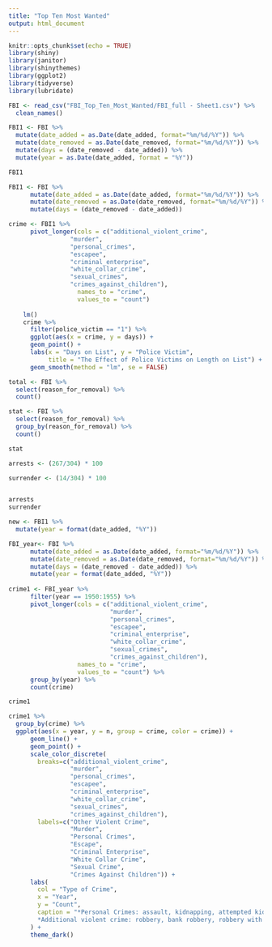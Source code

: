 ```yaml
---
title: "Top Ten Most Wanted"
output: html_document
---
```


```r
knitr::opts_chunk$set(echo = TRUE)
library(shiny)
library(janitor)
library(shinythemes)
library(ggplot2)
library(tidyverse)
library(lubridate)

FBI <- read_csv("FBI_Top_Ten_Most_Wanted/FBI_full - Sheet1.csv") %>% 
  clean_names() 
```


```r

FBI1 <- FBI %>% 
  mutate(date_added = as.Date(date_added, format="%m/%d/%Y")) %>% 
  mutate(date_removed = as.Date(date_removed, format="%m/%d/%Y")) %>% 
  mutate(days = (date_removed - date_added)) %>% 
  mutate(year = as.Date(date_added, format = "%Y"))

FBI1

```

```r
FBI1 <- FBI %>% 
      mutate(date_added = as.Date(date_added, format="%m/%d/%Y")) %>% 
      mutate(date_removed = as.Date(date_removed, format="%m/%d/%Y")) %>% 
      mutate(days = (date_removed - date_added))

crime <- FBI1 %>% 
      pivot_longer(cols = c("additional_violent_crime",
                 "murder",
                 "personal_crimes", 
                 "escapee",
                 "criminal_enterprise",
                 "white_collar_crime",
                 "sexual_crimes",
                 "crimes_against_children"),
                   names_to = "crime",
                   values_to = "count") 
   
    lm()
    crime %>%
      filter(police_victim == "1") %>% 
      ggplot(aes(x = crime, y = days)) +
      geom_point() +
      labs(x = "Days on List", y = "Police Victim", 
           title = "The Effect of Police Victims on Length on List") +
      geom_smooth(method = "lm", se = FALSE)
```

```r
total <- FBI %>% 
  select(reason_for_removal) %>% 
  count()

stat <- FBI %>% 
  select(reason_for_removal) %>% 
  group_by(reason_for_removal) %>% 
  count()

stat

arrests <- (267/304) * 100

surrender <- (14/304) * 100


arrests
surrender
```

```r

new <- FBI1 %>% 
  mutate(year = format(date_added, "%Y"))

```

```r

FBI_year<- FBI %>% 
      mutate(date_added = as.Date(date_added, format="%m/%d/%Y")) %>% 
      mutate(date_removed = as.Date(date_removed, format="%m/%d/%Y")) %>% 
      mutate(days = (date_removed - date_added)) %>% 
      mutate(year = format(date_added, "%Y"))
    
crime1 <- FBI_year %>% 
      filter(year == 1950:1955) %>% 
      pivot_longer(cols = c("additional_violent_crime",
                            "murder",
                            "personal_crimes", 
                            "escapee",
                            "criminal_enterprise",
                            "white_collar_crime",
                            "sexual_crimes",
                            "crimes_against_children"),
                   names_to = "crime",
                   values_to = "count") %>% 
      group_by(year) %>% 
      count(crime)

crime1

crime1 %>% 
  group_by(crime) %>% 
  ggplot(aes(x = year, y = n, group = crime, color = crime)) +
      geom_line() + 
      geom_point() +
      scale_color_discrete(
        breaks=c("additional_violent_crime",
                 "murder",
                 "personal_crimes", 
                 "escapee",
                 "criminal_enterprise",
                 "white_collar_crime",
                 "sexual_crimes",
                 "crimes_against_children"),
        labels=c("Other Violent Crime", 
                 "Murder", 
                 "Personal Crimes",
                 "Escape",
                 "Criminal Enterprise",
                 "White Collar Crime",
                 "Sexual Crime",
                 "Crimes Against Children")) +
      labs(
        col = "Type of Crime",
        x = "Year",
        y = "Count",
        caption = "*Personal Crimes: assault, kidnapping, attempted kidnapping, attempted murder.
        *Additional violent crime: robbery, bank robbery, robbery with a deadly weapon."
      ) +
      theme_dark()
```

